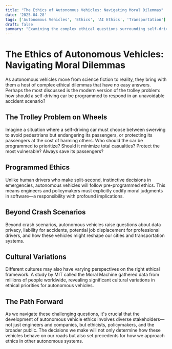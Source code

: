 ```yaml
---
title: "The Ethics of Autonomous Vehicles: Navigating Moral Dilemmas"
date: '2025-04-28'
tags: ['Autonomous Vehicles', 'Ethics', 'AI Ethics', 'Transportation']
draft: false
summary: "Examining the complex ethical questions surrounding self-driving cars and how programmers are addressing impossible moral choices."
---
```


# The Ethics of Autonomous Vehicles: Navigating Moral Dilemmas

As autonomous vehicles move from science fiction to reality, they bring with them a host of complex ethical dilemmas that have no easy answers. Perhaps the most discussed is the modern version of the trolley problem: how should a self-driving car be programmed to respond in an unavoidable accident scenario?

## The Trolley Problem on Wheels

Imagine a situation where a self-driving car must choose between swerving to avoid pedestrians but endangering its passengers, or protecting its passengers at the cost of harming others. Who should the car be programmed to prioritize? Should it minimize total casualties? Protect the most vulnerable? Always save its passengers?

## Programmed Ethics

Unlike human drivers who make split-second, instinctive decisions in emergencies, autonomous vehicles will follow pre-programmed ethics. This means engineers and policymakers must explicitly codify moral judgments in software—a responsibility with profound implications.

## Beyond Crash Scenarios

Beyond crash scenarios, autonomous vehicles raise questions about data privacy, liability for accidents, potential job displacement for professional drivers, and how these vehicles might reshape our cities and transportation systems.

## Cultural Variations

Different cultures may also have varying perspectives on the right ethical framework. A study by MIT called the Moral Machine gathered data from millions of people worldwide, revealing significant cultural variations in ethical priorities for autonomous vehicles.

## The Path Forward

As we navigate these challenging questions, it's crucial that the development of autonomous vehicle ethics involves diverse stakeholders—not just engineers and companies, but ethicists, policymakers, and the broader public. The decisions we make will not only determine how these vehicles behave on our roads but also set precedents for how we approach ethics in other autonomous systems.
